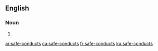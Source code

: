 ==English==

===Noun===
{{head|en|plural}}

# {{plural of|safe-conduct|lang=en|nocat=1}}

[[ar:safe-conducts]]
[[ca:safe-conducts]]
[[fr:safe-conducts]]
[[ku:safe-conducts]]